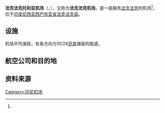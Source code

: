 {{Infobox airport
| name         = 法克法克托利亚机场
| nativename   = {{smaller|Bandar Udara Torea Fakfak}}
| image        = Fakfak airport.jpg
| image-width  = 200
| IATA         = FKQ
| ICAO         = WASF
| type         = 民用
| owner        = [[法克法克|法克法克]]政府
| operator     = 
| city-served  = [[印度尼西亚|印度尼西亚]][[西巴布亚省|西巴布亚省]][[法克法克|法克法克]]
| location     = <!--if different than above-->
| elevation-f  = 462
| elevation-m  = 141
| pushpin_map         = Indonesia Papua
| pushpin_mapsize     = 200
| pushpin_mark        = Airplane_silhouette.svg
| pushpin_label       = FKQ
| pushpin_map_caption = 机场的位置
|latd=2|latm=55|lats= 13|latNS=S
|longd=132|longm=15|longs=58|longEW=E
| website      = 
| metric-rwy   = y
| r1-number    = 10/28
| r1-length-m  = 1041
| r1-length-f  = 3327
| r1-surface   = [[沥青|沥青]]
| footnotes    = 来源：数字航空飞行信息文件（DAFIF）<ref name="WAD">[http://www.worldaerodata.com/wad.cgi?airport=WASF Airport information for WASF] from [[DAFIF|DAFIF]] (effective October 2006)</ref><ref name="GCM">{{GCM|FKQ|FKQ / WASF|source=DAFIF}}</ref>
}}

'''法克法克托利亚机场'''（{{lang-id|Bandar Udara Torea Fakfak}}，{{airport codes|FKQ|WASF}}），又称为'''法克法克机场'''，是一座服务[[法克法克|法克法克]]的机场<ref name="WAD" />，位于[[印度尼西亚|印度尼西亚]][[西巴布亚省|西巴布亚省]][[法克法克县|法克法克县]]。

==设施==

机场平均海拔{{convert|462|ft|0}}，有条方向为10/28[[沥青|沥青]]铺装{{convert|1041|x|20|m|0}}的跑道。

==航空公司和目的地==

{{airport-dest-list
| [[快速航空|快速航空]] | [[多米尼克爱德华·奥索机场|索龙]]
| [[飛翼航空|飛翼航空]] | [[巴蒂穆拉国际机场|安汶]]、[[乌塔罗姆机场|凯马纳]]、[[任代尼机场|马诺夸里]]、[[纳比雷机场|纳比雷]], [[多米尼克爱德华·奥索机场|索龙]]
}}

== 资料来源 ==

<references />

{{印度尼西亚机场|巴布亚}}

[[Category:印尼机场|Category:印尼机场]]